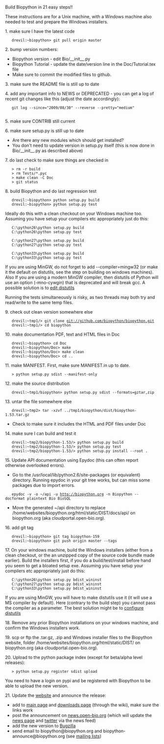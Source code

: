 Build Biopython in 21 easy steps!!

These instructions are for a Unix machine, with a Windows machine also needed to test and prepare the Windows installers.

1. make sure I have the latest code
    drevil:~biopython> git pull origin master

2. bump version numbers:
* Biopython version - edit  Bio/__init__.py
* Biopython Tutorial - update the date/version line in the Doc/Tutorial.tex file
* Make sure to commit the modified files to github.

3. make sure the README file is still up to date

4. add any important info to NEWS or DEPRECATED - you can get a log of recent git changes like this (adjust the date accordingly):
    git log --since="2009/08/30" --reverse --pretty="medium"
    
5. make sure CONTRIB still current

6. make sure setup.py is still up to date
* Are there any new modules which should get installed?
* You don't need to update version in setup.py itself (this is now done in Bio/__init__.py as described above)

7. do last check to make sure things are checked in
    > rm -r build
    > rm Tests/*.pyc
    > make clean -C Doc
    > git status

8. build Biopython and do last regression test
    drevil:~biopython> python setup.py build 
    drevil:~biopython> python setup.py test

Ideally do this with a clean checkout on your Windows machine too.  Assuming you have setup your compilers etc appropriately just do this:

    C:\python26\python setup.py build
    C:\python26\python setup.py test

    C:\python27\python setup.py build
    C:\python27\python setup.py test

    C:\python33\python setup.py build
    C:\python33\python setup.py test


If you are using MinGW, do not forget to add  --compiler=mingw32 (or make it the default on distutils, see the step on building on windows machines). Also If you are using a modern MinGW compiler, then distutils of Python will use an option (-mno-cywgin) that is deprecated and will break gcc. A possible solution is to [http://bugs.python.org/issue12641 edit distutils]

Running the tests simultaneously is risky, as two threads may both try and read/write to the same temp files.

9. check out clean version somewhere else
    drevil:~tmp1/> git clone git://github.com/biopython/biopython.git
    drevil:~tmp1/> cd biopython

10. make documentation PDF, text and HTML files in Doc
    drevil:~biopython> cd Doc
    drevil:~biopython/Doc> make
    drevil:~biopython/Doc> make clean
    drevil:~biopython/Doc> cd ..

11. make MANIFEST. First, make sure MANIFEST.in up to date.
    > python setup.py sdist --manifest-only 

12. make the source distribution
    drevil:~tmp1/biopython> python setup.py sdist --formats=gztar,zip 

13. untar the file somewhere else
    drevil:~tmp2> tar -xzvf ../tmp1/biopython/dist/biopython-1.53.tar.gz
* Check to make sure it includes the HTML and PDF files under Doc

14. make sure I can build and test it
    drevil:~tmp2/biopython-1.53/> python setup.py build
    drevil:~tmp2/biopython-1.53/> python setup.py test
    drevil:~tmp2/biopython-1.53/> python setup.py install --root . 

15. Update API documentation using Epydoc (this can often report otherwise overlooked errors).
* Go to the /usr/local/lib/python2.6/site-packages (or equivalent) directory. Running epydoc in your git tree works, but can miss some packages due to import errors.
    epydoc -v -o ~/api -u http://biopython.org -n Biopython --docformat plaintext Bio BioSQL
* Move the generated ~/api directory to replace /home/websites/biopython.org/html/static/DIST/docs/api/ on biopython.org (aka cloudportal.open-bio.org).

16. add git tag
    drevil:~biopython> git tag biopython-159
    drevil:~biopython> git push origin master --tags

17. On your windows machine, build the Windows installers (either from a clean checkout, or the an unzipped copy of the source code bundle made earlier).  Build the installers first, if you do a build/test/install before hand you seem to get a bloated setup exe.  Assuming you have setup your compilers etc appropriately just do this:

    C:\python26\python setup.py bdist_wininst
    C:\python27\python setup.py bdist_wininst
    C:\python33\python setup.py bdist_wininst


If you are using MinGW, you will have to make distutils use it (it will use a MS compiler by default). Here (contrary to the build step) you cannot pass the compiler as a parameter. The best solution might be to [http://stackoverflow.com/questions/3297254/how-to-use-mingws-gcc-compiler-when-installing-python-package-using-pip configure distutils]

18. Remove any prior Biopython installations on your windows machine, and confirm the Windows installers work.

19. scp or ftp the .tar.gz, .zip and Windows installer files to the Biopython website, folder /home/websites/biopython.org/html/static/DIST/ on biopython.org (aka cloudportal.open-bio.org).

20. Upload to the python package index (except for beta/alpha level releases):

    > python setup.py register sdist upload

You need to have a login on pypi and be registered with Biopython to be able to upload the new version.

21. Update the [[website]] and announce the release:
* add to [[Main_Page|main page]] and [[Download|downloads page]] (through the wiki), make sure the links work
* post the announcement on [http://news.open-bio.org news.open-bio.org] (which will update the [[News|news page]] and [http://twitter.com/Biopython twitter] via the news feed)
* add the new version to [http://bugzilla.open-bio.org/ Bugzilla]
* send email to biopython@biopython.org and biopython-announce@biopython.org (see [[Mailing_lists|mailing lists]])